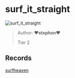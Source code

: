 
# surf_it_straight

![surf_it_straight](https://raw.githubusercontent.com/Sayt123/SurfMapPics/Maps-and-bonuses/csgo/surf_it_straight.jpg)

> Author: **♥stxphxn♥**
>
> Tier 2

## Records

[surfheaven](https://surfheaven.eu/map/surf_it_straight)
